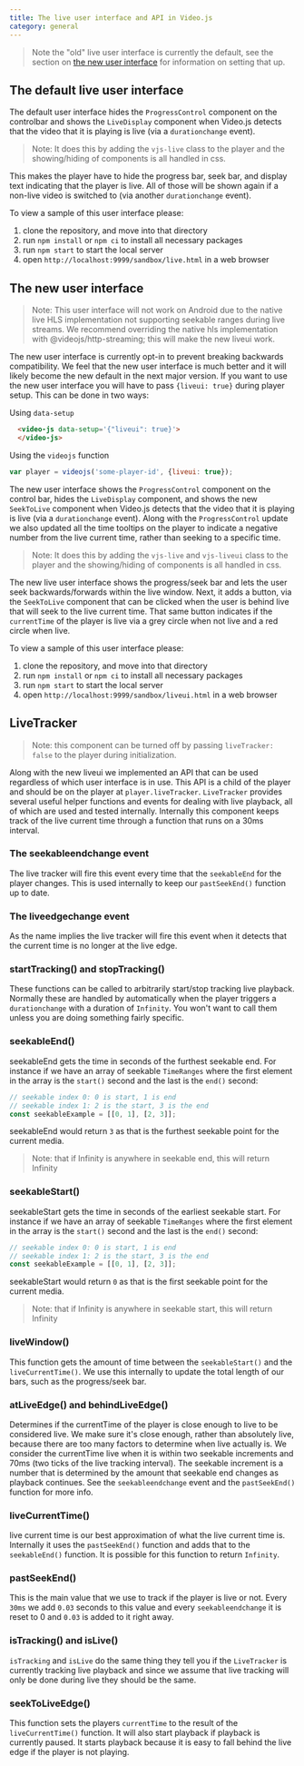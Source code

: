 ```yaml
---
title: The live user interface and API in Video.js
category: general
---
```


> Note the "old" live user interface is currently the default, see the section on [the new user interface](#the-new-user-interface) for information on setting that up.

## The default live user interface

The default user interface hides the `ProgressControl` component on the controlbar and shows the `LiveDisplay` component when Video.js detects that the video that it is playing is live (via a `durationchange` event).

> Note: It does this by adding the `vjs-live` class to the player and the showing/hiding of components is all handled in css.

This makes the player have to hide the progress bar, seek bar, and display text indicating that the player is live. All of those will be shown again if a non-live video is switched to (via another `durationchange` event).

To view a sample of this user interface please:

1. clone the repository, and move into that directory
1. run `npm install` or `npm ci` to install all necessary packages
1. run `npm start` to start the local server
1. open `http://localhost:9999/sandbox/live.html` in a web browser

## The new user interface

> Note: This user interface will not work on Android due to the native live HLS implementation not supporting seekable ranges during live streams. We recommend overriding the native hls implementation with @videojs/http-streaming; this will make the new liveui work.

The new user interface is currently opt-in to prevent breaking backwards compatibility. We feel that the new user interface is much better and it will likely become the new default in the next major version. If you want to use the new user interface you will have to pass `{liveui: true}` during player setup. This can be done in two ways:

Using `data-setup`

```html
  <video-js data-setup='{"liveui": true}'>
  </video-js>
```

Using the `videojs` function

```js
var player = videojs('some-player-id', {liveui: true});
```

The new user interface shows the `ProgressControl` component on the control bar, hides the `LiveDisplay` component, and shows the new `SeekToLive` component when Video.js detects that the video that it is playing is live (via a `durationchange` event). Along with the `ProgressControl` update we also updated all the time tooltips on the player to indicate a negative number from the live current time, rather than seeking to a specific time.

> Note: It does this by adding the `vjs-live` and `vjs-liveui` class to the player and the showing/hiding of components is all handled in css.

The new live user interface shows the progress/seek bar and lets the user seek backwards/forwards within the live window. Next, it adds a button, via the `SeekToLive` component that can be clicked when the user is behind live that will seek to the live current time. That same button indicates if the `currentTime` of the player is live via a grey circle when not live and a red circle when live.

To view a sample of this user interface please:

1. clone the repository, and move into that directory
1. run `npm install` or `npm ci` to install all necessary packages
1. run `npm start` to start the local server
1. open `http://localhost:9999/sandbox/liveui.html` in a web browser

## LiveTracker

> Note: this component can be turned off by passing `liveTracker: false` to the player during initialization.

Along with the new liveui we implemented an API that can be used regardless of which user interface is in use. This API is a child of the player and should be on the player at `player.liveTracker`. `LiveTracker` provides several useful helper functions and events for dealing with live playback, all of which are used and tested internally. Internally this component keeps track of the live current time through a function that runs on a 30ms interval.

### The seekableendchange event

The live tracker will fire this event every time that the `seekableEnd` for the player changes. This is used internally to keep our `pastSeekEnd()` function up to date.

### The liveedgechange event

As the name implies the live tracker will fire this event when it detects that the current time is no longer at the live edge.

### startTracking() and stopTracking()

These functions can be called to arbitrarily start/stop tracking live playback. Normally these are handled by automatically when the player triggers a `durationchange` with a duration of `Infinity`. You won't want to call them unless you are doing something fairly specific.

### seekableEnd()

seekableEnd gets the time in seconds of the furthest seekable end. For instance if we have an array of seekable `TimeRanges` where the first element in the array is the `start()` second and the last is the `end()` second:

```js
// seekable index 0: 0 is start, 1 is end
// seekable index 1: 2 is the start, 3 is the end
const seekableExample = [[0, 1], [2, 3]];
```

seekableEnd would return `3` as that is the furthest seekable point for the current media.

> Note: that if Infinity is anywhere in seekable end, this will return Infinity

### seekableStart()

seekableStart gets the time in seconds of the earliest seekable start. For instance if we have an array of seekable `TimeRanges` where the first element in the array is the `start()` second and the last is the `end()` second:

```js
// seekable index 0: 0 is start, 1 is end
// seekable index 1: 2 is the start, 3 is the end
const seekableExample = [[0, 1], [2, 3]];
```

seekableStart would return `0` as that is the first seekable point for the current media.

> Note: that if Infinity is anywhere in seekable start, this will return Infinity

### liveWindow()

This function gets the amount of time between the `seekableStart()` and the `liveCurrentTime()`. We use this internally to update the total length of our bars, such as the progress/seek bar.

### atLiveEdge() and behindLiveEdge()

Determines if the currentTime of the player is close enough to live to be considered live. We make sure it's close enough, rather than absolutely live, because there are too many factors to determine when live actually is. We consider the currentTime live when it is within two seekable increments and 70ms (two ticks of the live tracking interval). The seekable increment is a number that is determined by the amount that seekable end changes as playback continues. See the `seekableendchange` event and the `pastSeekEnd()` function for more info.

### liveCurrentTime()

live current time is our best approximation of what the live current time is. Internally it uses the `pastSeekEnd()` function and adds that to the `seekableEnd()` function. It is possible for this function to return `Infinity`.

### pastSeekEnd()

This is the main value that we use to track if the player is live or not. Every `30ms` we add `0.03` seconds to this value and every `seekableendchange` it is reset to 0 and `0.03` is added to it right away.

### isTracking() and isLive()

`isTracking` and `isLive` do the same thing they tell you if the `LiveTracker` is currently tracking live playback and since we assume that live tracking will only be done during live they should be the same.

### seekToLiveEdge()

This function sets the players `currentTime` to the result of the `liveCurrentTime()` function. It will also start playback if playback is currently paused. It starts playback because it is easy to fall behind the live edge if the player is not playing.
